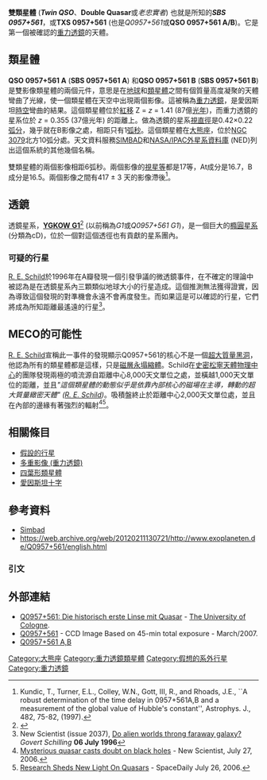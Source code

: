 {{Quasar
| name =雙類星體Q0957+561
| image = [[Image:Twin_Quasar_300.jpg|300px]]
| caption =雙類星體
| epoch = J2000
| ra = {{RA|10|01|20.99}}
| dec = {{DEC|+55|53|56.5}}
| constellation name = [[大熊座|大熊座]]
| z = 1.413
| dist_ly =7,800,000,000 [[光年|光年]] (2,400,000,000 [[秒差距|秒差距]])
| type = Rad
| appmag_v = 16.7
| size_v = 6" 角距離
| notes =
| names = Twin Quasar, Double Quasar, Twin QSO, [[類星體|QSO]] 0957+561, [[類星體|Q]]0957+561, SBS 0957+561, TXS 0957+561, [[Eighth_Cambridge_Survey|8C]] 0958+561, [[Lyon-Meudon_Extragalactic_Database|PGC]] 2518326
}}
'''雙類星體''' ('''''Twin QSO'''''、'''Double Quasar'''或''老忠實者'') 也就是所知的'''''SBS 0957+561'''''，或'''TXS 0957+561''' (也是''Q0957+561''或'''QSO 0957+561 A/B''')。它是第一個被確認的[[重力透鏡|重力透鏡]]的天體。

== 類星體 ==
'''QSO 0957+561 A''' ('''SBS 0957+561 A''') 和'''QSO 0957+561 B''' ('''SBS 0957+561 B''') 是雙影像類星體的兩個元件，意思是在[[地球|地球]]和[[類星體|類星體]]之間有個質量高度凝聚的天體彎曲了光線，使一個類星體在天空中出現兩個影像。這被稱為[[重力透鏡|重力透鏡]]，是愛因斯坦[[時空|時空]]彎曲的結果。這個類星體位於[[紅移|紅移]] Z = ''z'' = 1.41 (87億[[光年|光年]])，而重力透鏡的星系位於 ''z'' = 0.355 (37億光年) 的距離上。做為透鏡的星系[[視直徑|視直徑]]是0.42×0.22[[弧分|弧分]]，幾乎就在B影像之處，相距只有1[[弧秒|弧秒]]。這個類星體在[[大熊座|大熊座]]，位於[[NGC_3079|NGC 3079]]北方10弧分處。天文資料服務[[SIMBAD|SIMBAD]]和[[NASA/IPAC外星系資料庫|NASA/IPAC外星系資料庫]] (NED)列出這個系統的其他幾個名稱。 

雙類星體的兩個影像相距6弧秒。兩個影像的[[視星等|視星等]]都是17等，At成分是16.7，B成分是16.5。兩個影像之間有417 ± 3 天的影像滯後<ref>Kundic, T., Turner, E.L., Colley, W.N., Gott, III, R., and Rhoads, J.E., ``A robust determination of the time delay in 0957+561A,B and a measurement of the global value of Hubble's constant'', Astrophys. J., 482, 75-82, (1997).</ref>。

== 透鏡 ==
透鏡星系，'''[[YGKOW_G1|YGKOW G1]]'''<ref>{{Cite web |url=http://vizier.cfa.harvard.edu/viz-bin/Dic?YGKOW |title=Nomenclature of Celestial Objects (Result I)<!-- Bot generated title --> |access-date=2011-03-04 |archive-date=2011-07-19 |archive-url=https://web.archive.org/web/20110719031517/http://vizier.cfa.harvard.edu/viz-bin/Dic?YGKOW |dead-url=no }}</ref> (以前稱為''G1''或''Q0957+561 G1'')，是一個巨大的[[橢圓星系|橢圓星系]] (分類為cD)，位於一個對這個透徑也有貢獻的星系團內。

=== 可疑的行星 ===
[[R._E._Schild|R. E. Schild]]於1996年在A瓣發現一個引發爭議的微透鏡事件，在不確定的理論中被認為是在透鏡星系內三顆類似地球大小的行星造成。這個推測無法獲得證實，因為導致這個發現的對準機會永遠不會再度發生。而如果這是可以確認的行星，它們將成為所知距離最遙遠的行星<ref>New Scientist (issue 2037), [http://www.newscientist.com/article/mg15120372.600-science--do-alien-worlds-throng-faraway-galaxy.html Do alien worlds throng faraway galaxy?] {{Wayback|url=http://www.newscientist.com/article/mg15120372.600-science--do-alien-worlds-throng-faraway-galaxy.html |date=20150511180443 }} ''Govert Schilling'' '''06 July 1996'''</ref>。

== MECO的可能性 ==

[[R._E._Schild|R. E. Schild]]宣稱此一事件的發現顯示Q0957+561的核心不是一個[[超大質量黑洞|超大質量黑洞]]，他認為所有的類星體都是這樣，只是[[磁層永塌縮體|磁層永塌縮體]]。Schild在[[史密松寧天體物理中心|史密松寧天體物理中心]]的團隊發現兩極的噴流源自距離中心8,000天文單位之處，並橫越1,000天文單位的距離，並且''"這個類星體的動態似乎是依靠內部核心的磁場在主導，轉動的超大質量緻密天體" ([[R._E._Schild|R. E. Schild]])''。吸積盤終止於距離中心2,000天文單位處，並且在內部的邊緣有著強烈的輻射<ref>[http://www.newscientistspace.com/article.ns?id=dn9620&feedId=online-news_rss20 Mysterious quasar casts doubt on black holes] {{Wayback|url=http://www.newscientistspace.com/article.ns?id=dn9620&feedId=online-news_rss20 |date=20061019175516 }} - New Scientist, July 27, 2006.</ref><ref>[http://www.spacedaily.com/reports/Research_Sheds_New_Light_On_Quasars_999.html Research Sheds New Light On Quasars] {{Wayback|url=http://www.spacedaily.com/reports/Research_Sheds_New_Light_On_Quasars_999.html |date=20210213214732 }} - SpaceDaily July 26, 2006.</ref>。

== 相關條目 ==
* [[假設的行星|假設的行星]]
* [[重力透鏡|多重影像 (重力透鏡)]]
* [[四葉形類星體|四葉形類星體]]
* [[愛因斯坦十字|愛因斯坦十字]]

== 參考資料 ==
* [http://simbad.u-strasbg.fr/simbad/sim-id?protocol=html&Ident=Q0957%2B561+&NbIdent=1&Radius=2&Radius.unit=arcmin&submit=submit+id Simbad] {{Wayback|url=http://simbad.u-strasbg.fr/simbad/sim-id?protocol=html&Ident=Q0957%2B561+&NbIdent=1&Radius=2&Radius.unit=arcmin&submit=submit+id |date=20200610125627 }}
* https://web.archive.org/web/20120211130721/http://www.exoplaneten.de/Q0957+561/english.html

=== 引文 ===
<references/>

== 外部連結 ==
* [https://web.archive.org/web/20110518133759/http://hera.ph1.uni-koeln.de/~heintzma/U1/Q0957+561.htm Q0957+561: Die historisch erste Linse mit Quasar] - [[University_of_Cologne|The University of Cologne]].
* [http://www.perseus.gr/Astro-DSO-QSO-0957+561.htm Q0957+561] {{Wayback|url=http://www.perseus.gr/Astro-DSO-QSO-0957+561.htm |date=20110720163107 }} - CCD Image Based on 45-min total exposure - March/2007.
* [http://www.daviddarling.info/encyclopedia/Q/Q0957+561.html Q0957+561 A,B] {{Wayback|url=http://www.daviddarling.info/encyclopedia/Q/Q0957+561.html |date=20110630221820 }}

[[Category:大熊座|Category:大熊座]]
[[Category:重力透鏡類星體|Category:重力透鏡類星體]]
[[Category:假想的系外行星|Category:假想的系外行星]]
[[Category:重力透鏡|Category:重力透鏡]]